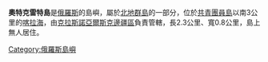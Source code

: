 '''奧特克雷特島'''是[[俄羅斯|俄羅斯]]的島嶼，屬於[[北地群島|北地群島]]的一部分，位於[[共青團員島|共青團員島]]以南3公里的[[喀拉海|喀拉海]]，由[[克拉斯諾亞爾斯克邊疆區|克拉斯諾亞爾斯克邊疆區]]負責管轄，長2.3公里、寬0.8公里，島上無人居住。

{{Russia-geo-stub}}
[[Category:俄羅斯島嶼|Category:俄羅斯島嶼]]